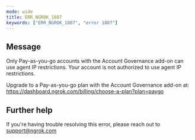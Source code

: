```yaml
---
mode: wide
title: ERR_NGROK_1807
keywords: ["ERR_NGROK_1807", "error 1807"]
---
```


## Message

Only Pay-as-you-go accounts with the Account Governance add-on can use agent IP restrictions.
Your account is not authorized to use agent IP restrictions.

Upgrade to a Pay-as-you-go plan with the Account Governance add-on at: https://dashboard.ngrok.com/billing/choose-a-plan?plan=paygo

## Further help

If you're having trouble resolving this error, please reach out to [support@ngrok.com](mailto:support@ngrok.com?subject=Help%20with%20ERR_NGROK_1807)
